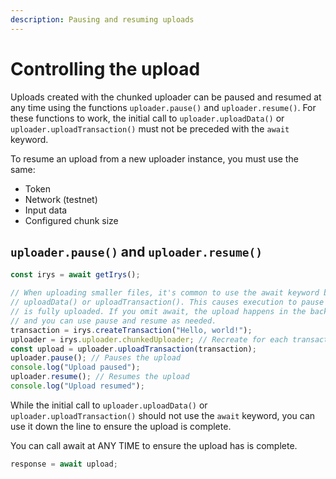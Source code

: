 ```yaml
---
description: Pausing and resuming uploads
---
```


# Controlling the upload

Uploads created with the chunked uploader can be paused and resumed at any time using the functions `uploader.pause()` and `uploader.resume()`. For these functions to work, the initial call to `uploader.uploadData()` or `uploader.uploadTransaction()` must not be preceded with the `await` keyword.

To resume an upload from a new uploader instance, you must use the same:

- Token
- Network (testnet)
- Input data
- Configured chunk size

## `uploader.pause()` and `uploader.resume()`

```js
const irys = await getIrys();

// When uploading smaller files, it's common to use the await keyword before
// uploadData() or uploadTransaction(). This causes execution to pause until the file
// is fully uploaded. If you omit await, the upload happens in the background
// and you can use pause and resume as needed.
transaction = irys.createTransaction("Hello, world!");
uploader = irys.uploader.chunkedUploader; // Recreate for each transaction
const upload = uploader.uploadTransaction(transaction);
uploader.pause(); // Pauses the upload
console.log("Upload paused");
uploader.resume(); // Resumes the upload
console.log("Upload resumed");
```

While the initial call to `uploader.uploadData()` or `uploader.uploadTransaction()` should not use the `await` keyword, you can use it down the line to ensure the upload is complete.

You can call await at ANY TIME to ensure the upload has is complete.

```js
response = await upload;
```
